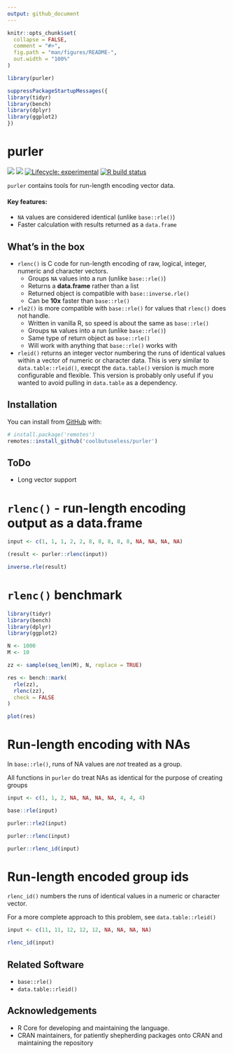 ```yaml
---
output: github_document
---
```


<!-- README.md is generated from README.Rmd. Please edit that file -->

```r
knitr::opts_chunk$set(
  collapse = FALSE,
  comment = "#>",
  fig.path = "man/figures/README-",
  out.width = "100%"
)

library(purler)

suppressPackageStartupMessages({
library(tidyr)
library(bench)
library(dplyr)
library(ggplot2)
})
```

# purler


<!-- badges: start -->
![](https://img.shields.io/badge/cool-useless-green.svg)
![](https://img.shields.io/badge/dependencies-zero-blue.svg)
[![Lifecycle: experimental](https://img.shields.io/badge/lifecycle-experimental-orange.svg)](https://www.tidyverse.org/lifecycle/#experimental)
[![R build status](https://github.com/coolbutuseless/purler-dev/workflows/R-CMD-check/badge.svg)](https://github.com/coolbutuseless/purler-dev/actions)
<!-- badges: end -->


`purler` contains tools for run-length encoding vector data.

#### Key features:

* `NA` values are considered identical (unlike `base::rle()`)
* Faster calculation with results returned as a `data.frame`


## What's in the box

* `rlenc()` is C code for run-length encoding of raw, logical, integer, numeric and character vectors. 
    * Groups `NA` values into a run (unlike `base::rle()`)
    * Returns a **data.frame** rather than a list
    * Returned object is compatible with `base::inverse.rle()`
    * Can be **10x** faster than `base::rle()`
* `rle2()` is more compatible with `base::rle()` for values that `rlenc()` does not handle.
    * Written in vanilla R, so speed is about the same as `base::rle()`
    * Groups `NA` values into a run (unlike `base::rle()`)
    * Same type of return object as `base::rle()`
    * Will work with anything that `base::rle()` works with
* `rleid()` returns an integer vector numbering the runs of identical values within a
  vector of numeric or character data.  This is very similar to `data.table::rleid()`, 
  execpt the `data.table()` version is much more configurable and flexible.  This
  version is probably only useful if you wanted to avoid pulling in `data.table` as a
  dependency.

## Installation

You can install from [GitHub](https://github.com/coolbutuseless/purler) with:

``` r
# install.package('remotes')
remotes::install_github('coolbutuseless/purler')
```


## ToDo

* Long vector support




# `rlenc()` - run-length encoding output as a data.frame

```r
input <- c(1, 1, 1, 2, 2, 8, 8, 8, 8, 8, NA, NA, NA, NA)

(result <- purler::rlenc(input))

inverse.rle(result)
```


# `rlenc()` benchmark

```r
library(tidyr)
library(bench)
library(dplyr)
library(ggplot2)

N <- 1000
M <- 10

zz <- sample(seq_len(M), N, replace = TRUE)

res <- bench::mark(
  rle(zz),
  rlenc(zz),
  check = FALSE
)

plot(res)
```





# Run-length encoding with NAs

In `base::rle()`, runs of NA values are *not* treated as a group.

All functions in `purler` do treat NAs as identical for the purpose of creating groups

```r
input <- c(1, 1, 2, NA, NA, NA, NA, 4, 4, 4)

base::rle(input)

purler::rle2(input)

purler::rlenc(input)

purler::rlenc_id(input)
```





# Run-length encoded group ids

`rlenc_id()` numbers the runs of identical values in a numeric or character vector.

For a more complete approach to this problem, see `data.table::rleid()`

```r
input <- c(11, 11, 12, 12, 12, NA, NA, NA, NA)

rlenc_id(input)
```



## Related Software

* `base::rle()`
* `data.table::rleid()`


## Acknowledgements

* R Core for developing and maintaining the language.
* CRAN maintainers, for patiently shepherding packages onto CRAN and maintaining
  the repository

